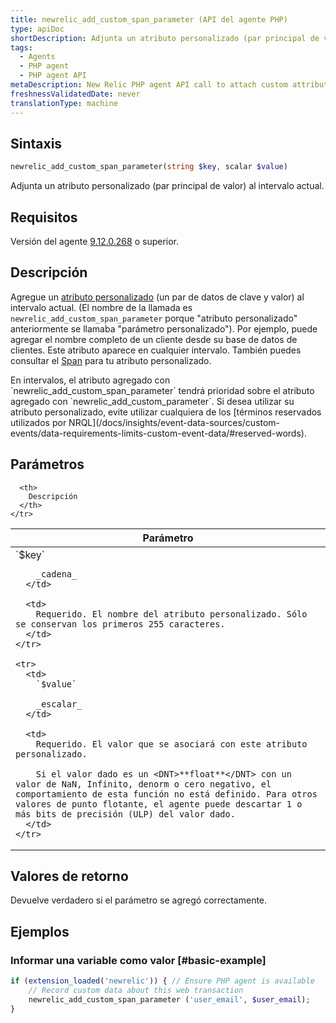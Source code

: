```yaml
---
title: newrelic_add_custom_span_parameter (API del agente PHP)
type: apiDoc
shortDescription: Adjunta un atributo personalizado (par principal de valor) al intervalo actual.
tags:
  - Agents
  - PHP agent
  - PHP agent API
metaDescription: New Relic PHP agent API call to attach custom attributes to your transaction data.
freshnessValidatedDate: never
translationType: machine
---
```


## Sintaxis

```php
newrelic_add_custom_span_parameter(string $key, scalar $value)
```

Adjunta un atributo personalizado (par principal de valor) al intervalo actual.

## Requisitos

Versión del agente [9.12.0.268](/docs/release-notes/agent-release-notes/php-release-notes/php-agent-9120268) o superior.

## Descripción

Agregue un [atributo personalizado](/docs/agents/manage-apm-agents/agent-data/collect-custom-attributes) (un par de datos de clave y valor) al intervalo actual. (El nombre de la llamada es `newrelic_add_custom_span_parameter` porque "atributo personalizado" anteriormente se llamaba "parámetro personalizado"). Por ejemplo, puede agregar el nombre completo de un cliente desde su base de datos de clientes. Este atributo aparece en cualquier intervalo. También puedes consultar el [Span](/docs/insights/explore-data/attributes/apm-default-attributes-insights) para tu atributo personalizado.

<Callout variant="important">
  En intervalos, el atributo agregado con `newrelic_add_custom_span_parameter` tendrá prioridad sobre el atributo agregado con `newrelic_add_custom_parameter`.
</Callout>

<Callout variant="important">
  Si desea utilizar su atributo personalizado, evite utilizar cualquiera de los [términos reservados utilizados por NRQL](/docs/insights/event-data-sources/custom-events/data-requirements-limits-custom-event-data/#reserved-words).
</Callout>

## Parámetros

<table>
  <thead>
    <tr>
      <th width="25%">
        Parámetro
      </th>

      <th>
        Descripción
      </th>
    </tr>
  </thead>

  <tbody>
    <tr>
      <td>
        `$key`

        _cadena_
      </td>

      <td>
        Requerido. El nombre del atributo personalizado. Sólo se conservan los primeros 255 caracteres.
      </td>
    </tr>

    <tr>
      <td>
        `$value`

        _escalar_
      </td>

      <td>
        Requerido. El valor que se asociará con este atributo personalizado.

        Si el valor dado es un <DNT>**float**</DNT> con un valor de NaN, Infinito, denorm o cero negativo, el comportamiento de esta función no está definido. Para otros valores de punto flotante, el agente puede descartar 1 o más bits de precisión (ULP) del valor dado.
      </td>
    </tr>
  </tbody>
</table>

## Valores de retorno

Devuelve verdadero si el parámetro se agregó correctamente.

## Ejemplos

### Informar una variable como valor [#basic-example]

```php
if (extension_loaded('newrelic')) { // Ensure PHP agent is available
    // Record custom data about this web transaction
    newrelic_add_custom_span_parameter ('user_email', $user_email);
}
```